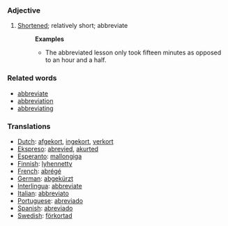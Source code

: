 ===Adjective===
#[[Shortened]]; relatively short; abbreviate
#:'''Examples'''
#:*The abbreviated lesson only took fifteen minutes as opposed to an hour and a half.

===Related words===
*[[abbreviate]]
*[[abbreviation]]
*[[abbreviating]]

===Translations===
*[[Dutch]]: [[afgekort]], [[ingekort]], [[verkort]]
*[[Ekspreso]]: [[abrevied]], [[akurted]]
*[[Esperanto]]: [[mallongiga]]
*[[Finnish]]: [[lyhennetty]]
*[[French]]: [[abrégé]]
*[[German]]: [[abgekürzt]]
*[[Interlingua]]: [[abbreviate]]
*[[Italian]]: [[abbreviato]]
*[[Portuguese]]: [[abreviado]]
*[[Spanish]]: [[abreviado]]
*[[Swedish]]: [[förkortad]]